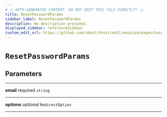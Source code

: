 ```yaml
---
# ⚠️ AUTO-GENERATED CONTENT. DO NOT EDIT THIS FILE DIRECTLY! ⚠️
title: ResetPasswordParams
sidebar_label: ResetPasswordParams
description: No description provided.
displayed_sidebar: referenceSidebar
custom_edit_url: https://github.com/nhost/nhost/edit/main/packages/hasura-auth-js/src/utils/types.ts#L73
---
```


# `ResetPasswordParams`

## Parameters

---

**<span className="parameter-name">email</span>** <span className="optional-status">required</span> `string`

---

**<span className="parameter-name">options</span>** <span className="optional-status">optional</span> `RedirectOption`

---
